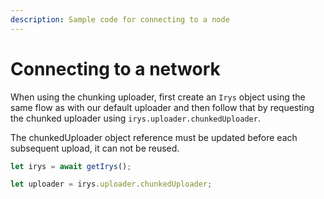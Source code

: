 ```yaml
---
description: Sample code for connecting to a node
---
```



# Connecting to a network

When using the chunking uploader, first create an `Irys` object using the same flow as with our default uploader and then follow that by requesting the chunked uploader using `irys.uploader.chunkedUploader`.

<Callout type="info" emoji="ℹ️">
	The chunkedUploader object reference must be updated before each subsequent upload, it can not be reused.
</Callout>

```js
let irys = await getIrys();

let uploader = irys.uploader.chunkedUploader;
```
